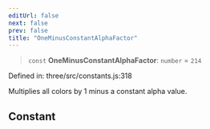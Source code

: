```yaml
---
editUrl: false
next: false
prev: false
title: "OneMinusConstantAlphaFactor"
---
```


> `const` **OneMinusConstantAlphaFactor**: `number` = `214`

Defined in: three/src/constants.js:318

Multiplies all colors by 1 minus a constant alpha value.

## Constant
